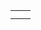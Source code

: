{{en/Scenarios by size}}

{|
|-
|style="border:none;background:white"|
{{:Scenario:Alexander to Karthoum}}

|style="border:none;background:white"|

|-
|style="border:none;background:white"|

|style="border:none;background:white"|

|}